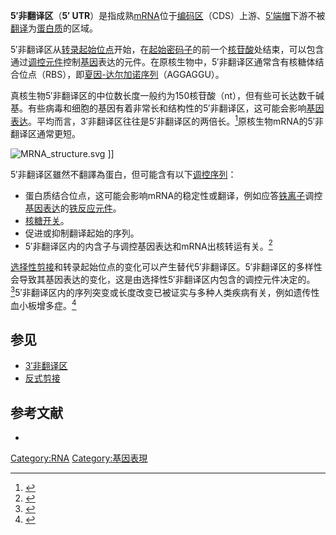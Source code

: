 {{NoteAT|G1=Lifesciences}}
'''5′非翻译区'''（'''5′ UTR'''）是指成熟[[mRNA|mRNA]]位于[[编码区|编码区]]（CDS）上游、[[5'端帽|5′端帽]]下游不被[[翻译_(遗传学)|翻译]]为[[蛋白质|蛋白质]]的区域。

5′非翻译区从[[启动子|转录起始位点]]开始，在[[起始密码子|起始密码子]]的前一个[[核苷酸|核苷酸]]处结束，可以包含通过[[调控元件|调控元件]]控制[[基因|基因]]表达的元件。在原核生物中，5′非翻译区通常含有核糖体结合位点（RBS），即[[夏因-达尔加诺序列|夏因-达尔加诺序列]]（AGGAGGU）。

真核生物5′非翻译区的中位数长度一般约为150核苷酸（nt），但有些可长达数千碱基。有些病毒和细胞的基因有着非常长和结构性的5′非翻译区，这可能会影响[[基因表达|基因表达]]。平均而言，3′非翻译区往往是5′非翻译区的两倍长。<ref>{{cite book|title=Molecular Cell Biology|edition=5th|author=Lodish, ''etal''|chapter=chapter 4.2|page=113|first=|publisher=|year=|isbn=|location=|pages=}}</ref>原核生物mRNA的5′非翻译区通常更短。

[[File:MRNA_structure.svg|thumb]] ]]

5′非翻译区雖然不翻譯為蛋白，但可能含有以下[[调控序列|调控序列]]：

* 蛋白质结合位点，这可能会影响mRNA的稳定性或翻译，例如应答[[人類鐵代謝|铁离子]]调控[[基因表达|基因表达]]的[[人類鐵代謝|铁反应元件]]。
* [[核糖开关|核糖开关]]。
* 促进或抑制翻译起始的序列。 
* 5′非翻译区内的内含子与调控基因表达和mRNA出核转运有关。<ref>{{cite journal|title=Genome analysis reveals interplay between 5' UTR introns and nuclear mRNA export for secretory and mitochondrial genes.|author=Cenik, C, ''etal''|url=http://www.plosgenetics.org/article/info:doi/10.1371/journal.pgen.1001366|journal=PLoS Genetics|issue=4|doi=10.1371/journal.pgen.1001366|others=|year=2011|volume=7|page=|pmid=|access-date=2013-07-17|archive-date=2014-11-08|archive-url=https://web.archive.org/web/20141108143056/http://www.plosgenetics.org/article/info:doi/10.1371/journal.pgen.1001366|dead-url=no}}</ref>

[[选择性剪接|选择性剪接]]和转录起始位点的变化可以产生替代5′非翻译区。5′非翻译区的多样性会导致其基因表达的变化，这是由选择性5′非翻译区内包含的调控元件决定的。<ref name=Barret>{{cite journal|last=Barret|first=Lucy W|coauthors=Fletcher, Sue & Wilton Steve D|title=Regulation of eukaryotic gene expression by the untranslated gene regions and other non-coding elements|journal=Cellular and Molecular Life Sciences|volume=69|issue=21|pages=3613-3634|url=http://www.ncbi.nlm.nih.gov/pmc/articles/PMC3474909/|accessdate=14 March 2013|date=November 2012|archive-date=2021-05-25|archive-url=https://web.archive.org/web/20210525175316/https://www.ncbi.nlm.nih.gov/pmc/articles/PMC3474909/}}</ref>5′非翻译区内的序列突变或长度改变已被证实与多种人类疾病有关，例如遗传性血小板增多症。<ref name=Chatterjee>{{cite journal|last=Chatterjee|first=Sangeeta|coauthors=Jayanta K. Pal|title=Role of 5'- and 3'-untranslated regions of mRNAs in human diseases|journal=Biology of the Cell|year=2009|volume=101|pages=251-262|doi=10.1042/BC20080104|url=http://www.biolcell.org/boc/101/0251/1010251.pdf|accessdate=8 March 2013}}{{dead link|date=2017年11月 |bot=InternetArchiveBot |fix-attempted=yes }}</ref>

==参见==
* [[3′非翻译区|3′非翻译区]]
* [[反式剪接|反式剪接]]

==参考文献==
*{{cite journal |author=Cenik C, Derti A, Mellor JC, Berriz GF, Roth FP. |title=Genome-wide functional analysis of human 5′untranslated region introns. |journal=Genome Biology |volume=11 |issue=3 |pages=R29 |year=2010 |pmid=20222956 |url=http://genomebiology.com/2010/11/3/R29/abstract |access-date=2013-07-17 |archive-date=2013-10-29 |archive-url=https://web.archive.org/web/20131029203856/http://genomebiology.com/2010/11/3/R29/abstract |dead-url=no }}
{{reflist}}

[[Category:RNA|Category:RNA]]
[[Category:基因表現|Category:基因表現]]